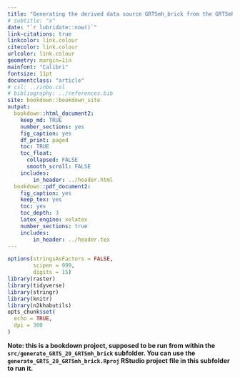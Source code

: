 ```yaml
---
title: "Generating the derived data source GRTSmh_brick from the GRTSmh_base4 data source"
# subtitle: "x"
date: "`r lubridate::now()`"
link-citations: true
linkcolor: link.colour
citecolor: link.colour
urlcolor: link.colour
geometry: margin=1in
mainfont: "Calibri"
fontsize: 11pt
documentclass: "article"
# csl: ../inbo.csl
# bibliography: ../references.bib
site: bookdown::bookdown_site
output:
  bookdown::html_document2:
    keep_md: TRUE
    number_sections: yes
    fig_caption: yes
    df_print: paged
    toc: TRUE
    toc_float:
      collapsed: FALSE
      smooth_scroll: FALSE
    includes:
        in_header: ../header.html
  bookdown::pdf_document2:
    fig_caption: yes
    keep_tex: yes
    toc: yes
    toc_depth: 3
    latex_engine: xelatex
    number_sections: true
    includes:
        in_header: ../header.tex
---
```


```r
options(stringsAsFactors = FALSE,
        scipen = 999, 
        digits = 15)
library(raster)
library(tidyverse)
library(stringr)
library(knitr)
library(n2khabutils)
opts_chunk$set(
  echo = TRUE,
  dpi = 300
)
```

**Note: this is a bookdown project, supposed to be run from within the `src/generate_GRTS_20_GRTSmh_brick` subfolder. You can use the `generate_GRTS_20_GRTSmh_brick.Rproj` RStudio project file in this subfolder to run it.**





